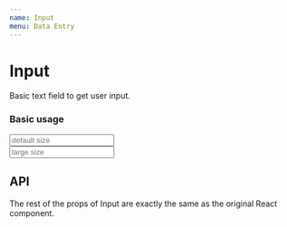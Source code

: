```yaml
---
name: Input
menu: Data Entry
---
```




# Input

Basic text field to get user input.

### Basic usage

<Playground>
  <Input placeholder="default size" />
  <br />
  <Input size="large" placeholder="large size" />
</Playground>

## API

<PropsTable of={Input} />

The rest of the props of Input are exactly the same as the original React component.

